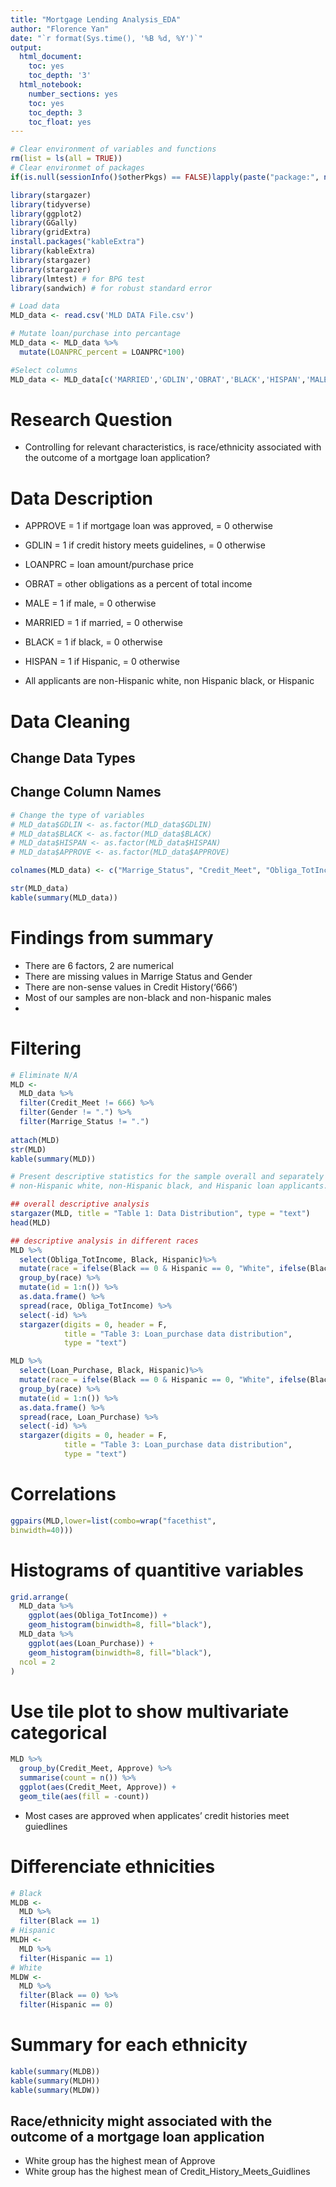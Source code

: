 ```yaml
---
title: "Mortgage Lending Analysis_EDA"
author: "Florence Yan"
date: "`r format(Sys.time(), '%B %d, %Y')`"
output:
  html_document:
    toc: yes
    toc_depth: '3'
  html_notebook:
    number_sections: yes
    toc: yes
    toc_depth: 3
    toc_float: yes
---
```


```r
# Clear environment of variables and functions
rm(list = ls(all = TRUE)) 
# Clear environmet of packages
if(is.null(sessionInfo()$otherPkgs) == FALSE)lapply(paste("package:", names(sessionInfo()$otherPkgs), sep=""), detach, character.only = TRUE, unload = TRUE)
```

```r
library(stargazer)
library(tidyverse)
library(ggplot2)
library(GGally)
library(gridExtra)
install.packages("kableExtra")
library(kableExtra)
library(stargazer)
library(stargazer)
library(lmtest) # for BPG test
library(sandwich) # for robust standard error
```


```r
# Load data
MLD_data <- read.csv('MLD DATA File.csv')
```


```r
# Mutate loan/purchase into percantage
MLD_data <- MLD_data %>% 
  mutate(LOANPRC_percent = LOANPRC*100)

#Select columns
MLD_data <- MLD_data[c('MARRIED','GDLIN','OBRAT','BLACK','HISPAN','MALE','APPROVE','LOANPRC_percent')]
```

# Research Question 

  + Controlling for relevant characteristics, is race/ethnicity associated with the outcome of a mortgage loan application? 


# Data Description 

  + APPROVE = 1 if mortgage loan was approved, = 0 otherwise

  + GDLIN = 1 if credit history meets guidelines, = 0 otherwise

  + LOANPRC = loan amount/purchase price

  + OBRAT = other obligations as a percent of total income

  + MALE = 1 if male, = 0 otherwise

  + MARRIED = 1 if married, = 0 otherwise

  + BLACK = 1 if black, = 0 otherwise

  + HISPAN = 1 if Hispanic, = 0 otherwise
  
  + All applicants are non-Hispanic white, non Hispanic black, or Hispanic

# Data Cleaning
## Change Data Types
## Change Column Names

```r
# Change the type of variables
# MLD_data$GDLIN <- as.factor(MLD_data$GDLIN)
# MLD_data$BLACK <- as.factor(MLD_data$BLACK)
# MLD_data$HISPAN <- as.factor(MLD_data$HISPAN)
# MLD_data$APPROVE <- as.factor(MLD_data$APPROVE)

colnames(MLD_data) <- c("Marrige_Status", "Credit_Meet", "Obliga_TotIncome", "Black", "Hispanic", "Gender", "Approve", "Loan_Purchase")

str(MLD_data)
kable(summary(MLD_data))
```

# Findings from summary
+ There are 6 factors, 2 are numerical
+ There are missing values in Marrige Status and Gender
+ There are non-sense values in Credit History('666')
+ Most of our samples are non-black and non-hispanic males
+ 

# Filtering
```r
# Eliminate N/A
MLD <-
  MLD_data %>%
  filter(Credit_Meet != 666) %>%
  filter(Gender != ".") %>%
  filter(Marrige_Status != ".") 
  
attach(MLD)
str(MLD)
kable(summary(MLD))
```
```r
# Present descriptive statistics for the sample overall and separately for 
# non-Hispanic white, non-Hispanic black, and Hispanic loan applicants.

## overall descriptive analysis
stargazer(MLD, title = "Table 1: Data Distribution", type = "text")
head(MLD)

## descriptive analysis in different races
MLD %>% 
  select(Obliga_TotIncome, Black, Hispanic)%>%
  mutate(race = ifelse(Black == 0 & Hispanic == 0, "White", ifelse(Black == 1 & Hispanic == 0, "Black", "Hispanic" ))) %>%
  group_by(race) %>%
  mutate(id = 1:n()) %>% 
  as.data.frame() %>% 
  spread(race, Obliga_TotIncome) %>% 
  select(-id) %>% 
  stargazer(digits = 0, header = F, 
            title = "Table 3: Loan_purchase data distribution", 
            type = "text")

MLD %>% 
  select(Loan_Purchase, Black, Hispanic)%>%
  mutate(race = ifelse(Black == 0 & Hispanic == 0, "White", ifelse(Black == 1 & Hispanic == 0, "Black", "Hispanic" ))) %>%
  group_by(race) %>%
  mutate(id = 1:n()) %>% 
  as.data.frame() %>% 
  spread(race, Loan_Purchase) %>% 
  select(-id) %>% 
  stargazer(digits = 0, header = F, 
            title = "Table 3: Loan_purchase data distribution", 
            type = "text")

```

# Correlations
```r
ggpairs(MLD,lower=list(combo=wrap("facethist",  
binwidth=40)))
```

# Histograms of quantitive variables
```r
grid.arrange(
  MLD_data %>% 
    ggplot(aes(Obliga_TotIncome)) + 
    geom_histogram(binwidth=8, fill="black"),
  MLD_data %>% 
    ggplot(aes(Loan_Purchase)) +
    geom_histogram(binwidth=8, fill="black"),
  ncol = 2
)
```

# Use tile plot to show multivariate categorical

```r
MLD %>%
  group_by(Credit_Meet, Approve) %>% 
  summarise(count = n()) %>% 
  ggplot(aes(Credit_Meet, Approve)) + 
  geom_tile(aes(fill = -count))
```

+ Most cases are approved when applicates' credit histories meet guiedlines


# Differenciate ethnicities
```r
# Black
MLDB <-
  MLD %>%
  filter(Black == 1) 
# Hispanic
MLDH <-
  MLD %>%
  filter(Hispanic == 1)
# White
MLDW <-
  MLD %>%
  filter(Black == 0) %>%
  filter(Hispanic == 0)
```

# Summary for each ethnicity
```r
kable(summary(MLDB))
kable(summary(MLDH))
kable(summary(MLDW))
```


## Race/ethnicity might associated with the outcome of a mortgage loan application

  - White group has the highest mean of Approve
  - White group has the highest mean of Credit_History_Meets_Guidlines

